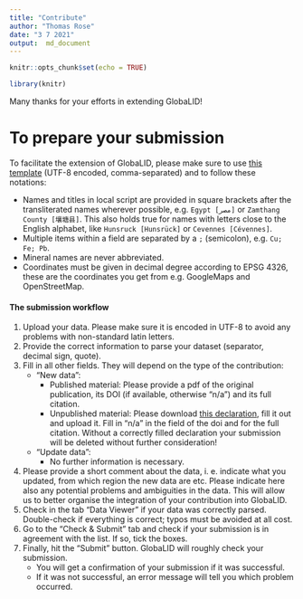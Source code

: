 ```yaml
---
title: "Contribute"
author: "Thomas Rose"
date: "3 7 2021"
output:  md_document
---
```


```r
knitr::opts_chunk$set(echo = TRUE)

library(knitr)
```

Many thanks for your efforts in extending GlobaLID! 

# To prepare your submission

To facilitate the extension of GlobaLID, please make sure to use [this template](../www/template_contribute.csv) (UTF-8 encoded, comma-separated) and to follow these notations:

* Names and titles in local script are provided in square brackets after the transliterated names wherever possible, e.g. `Egypt [مصر]` or `Zamthang County [壤塘县]`. This also holds true for names with letters close to the English alphabet, like `Hunsruck [Hunsrück]` or `Cevennes [Cévennes]`.
* Multiple items within a field are separated by a `;` (semicolon), e.g. `Cu; Fe; Pb`. 
* Mineral names are never abbreviated. 
* Coordinates must be given in decimal degree according to EPSG 4326, these are the coordinates you get from e.g. GoogleMaps and OpenStreetMap.  

#### The submission workflow

1. Upload your data. Please make sure it is encoded in UTF-8 to avoid any problems with non-standard latin letters. 
2. Provide the correct information to parse your dataset (separator, decimal sign, quote). 
4. Fill in all other fields. They will depend on the type of the contribution: 
    + "New data": 
      - Published material: Please provide a pdf of the original publication, its DOI (if available, otherwise "n/a") and its full citation. 
      - Unpublished material: Please download [this declaration](), fill it out and upload it. Fill in "n/a" in the field of the doi and for the full citation. Without a correctly filled declaration your submission will be deleted without further consideration! 
    + "Update data": 
      - No further information is necessary. 
5. Please provide a short comment about the data, i. e. indicate what you updated, from which region the new data are etc. Please indicate here also any potential problems and ambiguities in the data. This will allow us to better organise the integration of your contribution into GlobaLID. 
6. Check in the tab "Data Viewer" if your data was correctly parsed. Double-check if everything is correct; typos must be avoided at all cost. 
7. Go to the "Check & Submit" tab and check if your submission is in agreement with the list. If so, tick the boxes. 
8. Finally, hit the "Submit" button. GlobaLID will roughly check your submission. 
    + You will get a confirmation of your submission if it was successful. 
    + If it was not successful, an error message will tell you which problem occurred. 
